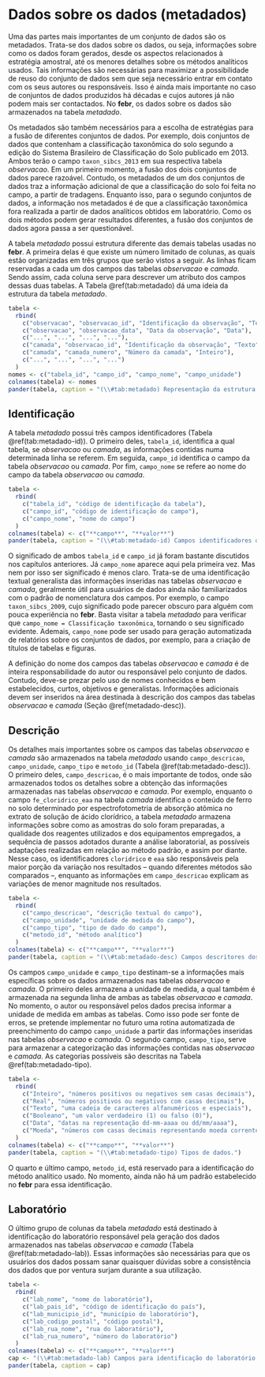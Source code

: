 # Dados sobre os dados (metadados) {#metadados}

Uma das partes mais importantes de um conjunto de dados são os metadados. Trata-se dos dados sobre os dados, ou seja, informações sobre como os dados foram gerados, desde os aspectos relacionados à estratégia amostral, até os menores detalhes sobre os métodos analíticos usados. Tais informações são necessárias para maximizar a possibilidade de reuso do conjunto de dados sem que seja necessário entrar em contato com os seus autores ou responsáveis. Isso é ainda mais importante no caso de conjuntos de dados produzidos há décadas e cujos autores já não podem mais ser contactados. No **febr**, os dados sobre os dados são armazenados na tabela *metadado*.

Os metadados são também necessários para a escolha de estratégias para a fusão de diferentes conjuntos de dados. Por exemplo, dois conjuntos de dados que contenham a classificação taxonômica do solo segundo a edição do Sistema Brasileiro de Classificação do Solo publicado em 2013. Ambos terão o campo `taxon_sibcs_2013` em sua respectiva tabela *observacao*. Em um primeiro momento, a fusão dos dois conjuntos de dados parece razoável. Contudo, os metadados de um dos conjuntos de dados traz a informação adicional de que a classificação do solo foi feita no campo, a partir de tradagens. Enquanto isso, para o segundo conjuntos de dados, a informação nos metadados é de que a classificação taxonômica fora realizada a partir de dados analíticos obtidos em laboratório. Como os dois métodos podem gerar resultados diferentes, a fusão dos conjuntos de dados agora passa a ser questionável.

A tabela *metadado* possui estrutura diferente das demais tabelas usadas no **febr**. A primeira delas é que existe um número limitado de colunas, as quais estão organizadas em três grupos que serão vistos a seguir. As linhas ficam reservadas a cada um dos campos das tabelas *observacao* e *camada*. Sendo assim, cada coluna serve para descrever um atributo dos campos dessas duas tabelas. A Tabela \@ref(tab:metadado) dá uma ideia da estrutura da tabela *metadado*.

```r
tabela <- 
  rbind(
    c("observacao", "observacao_id", "Identificação da observação", "Texto"),
    c("observacao", "observacao_data", "Data da observação", "Data"),
    c("...", "...", "...", "..."),
    c("camada", "observacao_id", "Identificação da observação", "Texto"),
    c("camada", "camada_numero", "Número da camada", "Inteiro"),
    c("...", "...", "...", "...")
  )
nomes <- c("tabela_id", "campo_id", "campo_nome", "campo_unidade")
colnames(tabela) <- nomes
pander(tabela, caption = "(\\#tab:metadado) Representação da estrutura da tabela *metadado*.")
```

## Identificação

A tabela *metadado* possui três campos identificadores (Tabela \@ref(tab:metadado-id)). O primeiro deles, `tabela_id`, identifica a qual tabela, se *observacao* ou *camada*, as informações contidas numa determinada linha se referem. Em seguida, `campo_id` identifica o campo da tabela *observacao* ou *camada*. Por fim, `campo_nome` se refere ao nome do campo da tabela *observacao* ou *camada*.

```r
tabela <- 
  rbind(
    c("tabela_id", "código de identificação da tabela"),
    c("campo_id", "código de identificação do campo"),
    c("campo_nome", "nome do campo")
  )
colnames(tabela) <- c("**campo**", "**valor**")
pander(tabela, caption = "(\\#tab:metadado-id) Campos identificadores dos metadados.")
```

O significado de ambos `tabela_id` e `campo_id` já foram bastante discutidos nos capítulos anteriores. Já `campo_nome` aparece aqui pela primeira vez. Mas nem por isso ser significado é menos claro. Trata-se de uma identificação textual generalista das informações inseridas nas tabelas *observacao* e *camada*, geralmente útil para usuários de dados ainda não familiarizados com o padrão de nomenclatura dos campos. Por exemplo, o campo `taxon_sibcs_2009`, cujo significado pode parecer obscuro para alguém com pouca experiência no **febr**. Basta visitar a tabela *metadado* para verificar que `campo_nome = Classificação taxonômica`, tornando o seu significado evidente. Ademais, `campo_nome` pode ser usado para geração automatizada de relatórios sobre os conjuntos de dados, por exemplo, para a criação de títulos de tabelas e figuras.

A definição do nome dos campos das tabelas *observacao* e *camada* é de inteira responsabilidade do autor ou responsável pelo conjunto de dados. Contudo, deve-se prezar pelo uso de nomes conhecidos e bem estabelecidos, curtos, objetivos e generalistas. Informações adicionais devem ser inseridos na área destinada à descrição dos campos das tabelas *observacao* e *camada* (Seção \@ref(metadado-desc)).

## Descrição {#metadado-desc}

Os detalhes mais importantes sobre os campos das tabelas *observacao* e *camada* são armazenados na tabela *metadado* usando `campo_descricao`, `campo_unidade`, `campo_tipo` e `metodo_id` (Tabela \@ref(tab:metadado-desc)). O primeiro deles, `campo_descricao`, é o mais importante de todos, onde são armazenados todos os detalhes sobre a obtenção das informações armazenadas nas tabelas *observacao* e *camada*. Por exemplo, enquanto o campo `fe_cloridrico_eaa` na tabela *camada* identifica o conteúdo de ferro no solo determinado por espectrofotometria de absorção atômica no extrato de solução de ácido clorídrico, a tabela *metadado* armazena informações sobre como as amostras do solo foram preparadas, a qualidade dos reagentes utilizados e dos equipamentos empregados, a sequência de passos adotados durante a análise laboratorial, as possíveis adaptações realizadas em relação ao método padrão, e assim por diante. Nesse caso, os identificadores `cloridrico` e `eaa` são responsáveis pela maior porção da variação nos resultados -- quando diferentes métodos são comparados --, enquanto as informações em `campo_descricao` explicam as variações de menor magnitude nos resultados.

```r
tabela <- 
  rbind(
    c("campo_descricao", "descrição textual do campo"),
    c("campo_unidade", "unidade de medida do campo"),
    c("campo_tipo", "tipo de dado do campo"),
    c("metodo_id", "método analítico")
  )
colnames(tabela) <- c("**campo**", "**valor**")
pander(tabela, caption = "(\\#tab:metadado-desc) Campos descritores dos metadados.")
```

Os campos `campo_unidade` e `campo_tipo` destinam-se a informações mais específicas sobre os dados armazenados nas tabelas *observacao* e *camada*. O primeiro deles armazena a unidade de medida, a qual também é armazenada na segunda linha de ambas as tabelas *observacao* e *camada*. No momento, o autor ou responsável pelos dados precisa informar a unidade de medida em ambas as tabelas. Como isso pode ser fonte de erros, se pretende implementar no futuro uma rotina automatizada de preenchimento do campo `campo_unidade` a partir das informações inseridas nas tabelas *observacao* e *camada*. O segundo campo, `campo_tipo`, serve para armazenar a categorização das informações contidas nas *observacao* e *camada*. As categorias possíveis são descritas na Tabela \@ref(tab:metadado-tipo).

```r
tabela <- 
  rbind(
    c("Inteiro", "números positivos ou negativos sem casas decimais"),
    c("Real", "números positivos ou negativos com casas decimais"),
    c("Texto", "uma cadeia de caracteres alfanuméricos e especiais"),
    c("Booleano", "um valor verdadeiro (1) ou falso (0)"),
    c("Data", "datas na representação dd-mm-aaaa ou dd/mm/aaaa"),
    c("Moeda", "números com casas decimais representando moeda corrente")
  )
colnames(tabela) <- c("**campo**", "**valor**")
pander(tabela, caption = "(\\#tab:metadado-tipo) Tipos de dados.")
```

O quarto e último campo, `metodo_id`, está reservado para a identificação do método analítico usado. No momento, ainda não há um padrão estabelecido no **febr** para essa identificação.

## Laboratório

O último grupo de colunas da tabela *metadado* está destinado à identificação do laboratório responsável pela geração dos dados armazenados nas tabelas *observacao* e *camada* (Tabela \@ref(tab:metadado-lab)). Essas informações são necessárias para que os usuários dos dados possam sanar quaisquer dúvidas sobre a consistência dos dados que por ventura surjam durante a sua utilização.

```r
tabela <- 
  rbind(
    c("lab_nome", "nome do laboratório"),
    c("lab_pais_id", "código de identificação do país"),
    c("lab_municipio_id", "município do laboratório"),
    c("lab_codigo_postal", "código postal"),
    c("lab_rua_nome", "rua do laboratório"),
    c("lab_rua_numero", "número do laboratório")
  )
colnames(tabela) <- c("**campo**", "**valor**")
cap <- "(\\#tab:metadado-lab) Campos para identificação do laboratório responsável pela geração dos dados."
pander(tabela, caption = cap)
```
